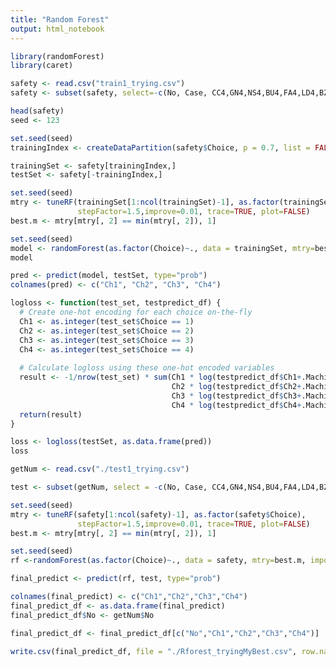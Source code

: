 ```yaml
---
title: "Random Forest"
output: html_notebook
---
```


```r
library(randomForest)
library(caret)
```

```r
safety <- read.csv("train1_trying.csv")
safety <- subset(safety, select=-c(No, Case, CC4,GN4,NS4,BU4,FA4,LD4,BZ4,FC4,FP4,RP4,PP4,KA4,SC4,TS4,NV4,MA4,LB4,AF4,HU4,Price4))

head(safety)
seed <- 123
```

```r
set.seed(seed)
trainingIndex <- createDataPartition(safety$Choice, p = 0.7, list = FALSE)

trainingSet <- safety[trainingIndex,]
testSet <- safety[-trainingIndex,]
```

```r
set.seed(seed)
mtry <- tuneRF(trainingSet[1:ncol(trainingSet)-1], as.factor(trainingSet$Choice),
               stepFactor=1.5,improve=0.01, trace=TRUE, plot=FALSE)
best.m <- mtry[mtry[, 2] == min(mtry[, 2]), 1]
```

```r
set.seed(seed)
model <- randomForest(as.factor(Choice)~., data = trainingSet, mtry=best.m, importance=TRUE)
model
```

```r
pred <- predict(model, testSet, type="prob")
colnames(pred) <- c("Ch1", "Ch2", "Ch3", "Ch4")
```

```r
logloss <- function(test_set, testpredict_df) {
  # Create one-hot encoding for each choice on-the-fly
  Ch1 <- as.integer(test_set$Choice == 1)
  Ch2 <- as.integer(test_set$Choice == 2)
  Ch3 <- as.integer(test_set$Choice == 3)
  Ch4 <- as.integer(test_set$Choice == 4)
  
  # Calculate logloss using these one-hot encoded variables
  result <- -1/nrow(test_set) * sum(Ch1 * log(testpredict_df$Ch1+.Machine$double.eps) +
                                    Ch2 * log(testpredict_df$Ch2+.Machine$double.eps) +
                                    Ch3 * log(testpredict_df$Ch3+.Machine$double.eps) +
                                    Ch4 * log(testpredict_df$Ch4+.Machine$double.eps))
  return(result)
}
```

```r
loss <- logloss(testSet, as.data.frame(pred))
loss
```

```r
getNum <- read.csv("./test1_trying.csv")

test <- subset(getNum, select = -c(No, Case, CC4,GN4,NS4,BU4,FA4,LD4,BZ4,FC4,FP4,RP4,PP4,KA4,SC4,TS4,NV4,MA4,LB4,AF4,HU4,Price4))

set.seed(seed)
mtry <- tuneRF(safety[1:ncol(safety)-1], as.factor(safety$Choice),
               stepFactor=1.5,improve=0.01, trace=TRUE, plot=FALSE)
best.m <- mtry[mtry[, 2] == min(mtry[, 2]), 1]

set.seed(seed)
rf <-randomForest(as.factor(Choice)~., data = safety, mtry=best.m, importance=TRUE)

final_predict <- predict(rf, test, type="prob")

colnames(final_predict) <- c("Ch1","Ch2","Ch3","Ch4")
final_predict_df <- as.data.frame(final_predict)
final_predict_df$No <- getNum$No

final_predict_df <- final_predict_df[c("No","Ch1","Ch2","Ch3","Ch4")]
```

```r
write.csv(final_predict_df, file = "./Rforest_tryingMyBest.csv", row.names = FALSE)
```

